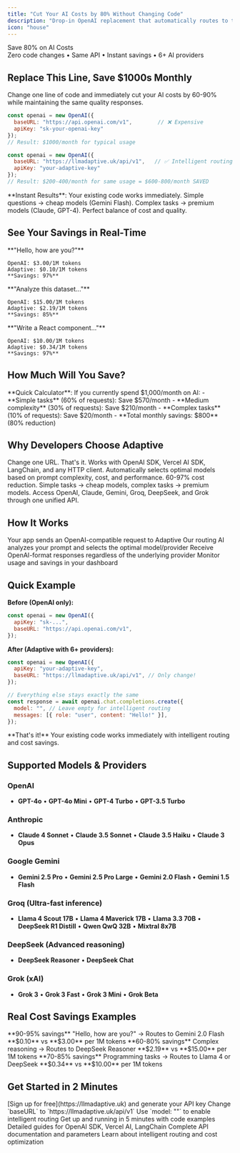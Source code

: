 ```yaml
---
title: "Cut Your AI Costs by 80% Without Changing Code"
description: "Drop-in OpenAI replacement that automatically routes to the cheapest suitable model"
icon: "house"
---
```


<div style={{textAlign: 'center', margin: '2rem 0'}}>
  <div style={{fontSize: '3rem', fontWeight: 'bold', color: '#d4af37', marginBottom: '1rem'}}>
    Save 80% on AI Costs
  </div>
  <div style={{fontSize: '1.2rem', color: '#666', marginBottom: '2rem'}}>
    Zero code changes • Same API • Instant savings • 6+ AI providers
  </div>
</div>

## Replace This Line, Save $1000s Monthly

Change one line of code and immediately cut your AI costs by 60-90% while maintaining the same quality responses.

<CodeGroup>

```javascript Before: Expensive
const openai = new OpenAI({
  baseURL: "https://api.openai.com/v1",        // ❌ Expensive
  apiKey: "sk-your-openai-key"
});
// Result: $1000/month for typical usage
```

```javascript After: Smart & Cheap
const openai = new OpenAI({
  baseURL: "https://llmadaptive.uk/api/v1",   // ✅ Intelligent routing
  apiKey: "your-adaptive-key" 
});
// Result: $200-400/month for same usage = $600-800/month SAVED
```

</CodeGroup>

<Note>
  **Instant Results**: Your existing code works immediately. Simple questions → cheap models (Gemini Flash). Complex tasks → premium models (Claude, GPT-4). Perfect balance of cost and quality.
</Note>

## See Your Savings in Real-Time

<CardGroup cols={3}>
  <Card title="💬 Simple Chat" icon="message">
    **"Hello, how are you?"**
    
    OpenAI: $3.00/1M tokens  
    Adaptive: $0.10/1M tokens  
    **Savings: 97%** 
  </Card>
  <Card title="🧮 Complex Analysis" icon="calculator">
    **"Analyze this dataset..."**
    
    OpenAI: $15.00/1M tokens  
    Adaptive: $2.19/1M tokens  
    **Savings: 85%**
  </Card>
  <Card title="💻 Code Generation" icon="code">
    **"Write a React component..."**
    
    OpenAI: $10.00/1M tokens  
    Adaptive: $0.34/1M tokens  
    **Savings: 97%**
  </Card>
</CardGroup>

## How Much Will You Save?

<Note>
**Quick Calculator**: If you currently spend $1,000/month on AI:
- **Simple tasks** (60% of requests): Save $570/month
- **Medium complexity** (30% of requests): Save $210/month  
- **Complex tasks** (10% of requests): Save $20/month
- **Total monthly savings: $800** (80% reduction)
</Note>

## Why Developers Choose Adaptive

<CardGroup cols={2}>
  <Card title="⚡ 30-Second Setup" href="/quickstart" icon="clock">
    Change one URL. That's it. Works with OpenAI SDK, Vercel AI SDK, LangChain, and any HTTP client.
  </Card>
  <Card title="🧠 AI-Powered Routing" href="/features/intelligent-routing" icon="brain">
    Automatically selects optimal models based on prompt complexity, cost, and performance.
  </Card>
  <Card title="💰 Massive Savings" href="/features/intelligent-routing" icon="dollar-sign">
    60-97% cost reduction. Simple tasks → cheap models, complex tasks → premium models.
  </Card>
  <Card title="🔄 6+ AI Providers" href="/features/provider-resiliency" icon="network-wired">
    Access OpenAI, Claude, Gemini, Groq, DeepSeek, and Grok through one unified API.
  </Card>
</CardGroup>

## How It Works

<Steps>
  <Step title="Send Request">
    Your app sends an OpenAI-compatible request to Adaptive
  </Step>
  <Step title="AI Analyzes">
    Our routing AI analyzes your prompt and selects the optimal model/provider
  </Step>
  <Step title="Get Response">
    Receive OpenAI-format responses regardless of the underlying provider
  </Step>
  <Step title="Save Money">Monitor usage and savings in your dashboard</Step>
</Steps>

## Quick Example

**Before (OpenAI only):**

```javascript
const openai = new OpenAI({
  apiKey: "sk-...",
  baseURL: "https://api.openai.com/v1",
});
```

**After (Adaptive with 6+ providers):**

```javascript
const openai = new OpenAI({
  apiKey: "your-adaptive-key",
  baseURL: "https://llmadaptive.uk/api/v1", // Only change!
});

// Everything else stays exactly the same
const response = await openai.chat.completions.create({
  model: "", // Leave empty for intelligent routing
  messages: [{ role: "user", content: "Hello!" }],
});
```

<Tip>
  **That's it!** Your existing code works immediately with intelligent routing
  and cost savings.
</Tip>

## Supported Models & Providers

<Accordion title="View All Supported Models">

### OpenAI

- **GPT-4o** • **GPT-4o Mini** • **GPT-4 Turbo** • **GPT-3.5 Turbo**

### Anthropic

- **Claude 4 Sonnet** • **Claude 3.5 Sonnet** • **Claude 3.5 Haiku** • **Claude 3 Opus**

### Google Gemini

- **Gemini 2.5 Pro** • **Gemini 2.5 Pro Large** • **Gemini 2.0 Flash** • **Gemini 1.5 Flash**

### Groq (Ultra-fast inference)

- **Llama 4 Scout 17B** • **Llama 4 Maverick 17B** • **Llama 3.3 70B** • **DeepSeek R1 Distill** • **Qwen QwQ 32B** • **Mixtral 8x7B**

### DeepSeek (Advanced reasoning)

- **DeepSeek Reasoner** • **DeepSeek Chat**

### Grok (xAI)

- **Grok 3** • **Grok 3 Fast** • **Grok 3 Mini** • **Grok Beta**

</Accordion>

## Real Cost Savings Examples

<CardGroup cols={3}>
  <Card title="Simple Chat">
    **90-95% savings** "Hello, how are you?" → Routes to Gemini 2.0 Flash
    **$0.10** vs **$3.00** per 1M tokens
  </Card>
  <Card title="Math Problems">
    **60-80% savings** Complex reasoning → Routes to DeepSeek Reasoner **$2.19**
    vs **$15.00** per 1M tokens
  </Card>
  <Card title="Code Generation">
    **70-85% savings** Programming tasks → Routes to Llama 4 or DeepSeek
    **$0.34** vs **$10.00** per 1M tokens
  </Card>
</CardGroup>

## Get Started in 2 Minutes

<Steps>
  <Step title="Get Your API Key">
    [Sign up for free](https://llmadaptive.uk) and generate your API key
  </Step>
  <Step title="Update Your Code">
    Change `baseURL` to `https://llmadaptive.uk/api/v1`
  </Step>
  <Step title="Start Saving">
    Use `model: ""` to enable intelligent routing
  </Step>
</Steps>

<CardGroup cols={2}>
  <Card title="Quick Start Guide" icon="rocket" href="/quickstart">
    Get up and running in 5 minutes with code examples
  </Card>
  <Card title="Integration Guides" icon="book" href="/integrations/openai-sdk">
    Detailed guides for OpenAI SDK, Vercel AI, LangChain
  </Card>
  <Card
    title="API Reference"
    icon="gear"
    href="/api-reference/chat-completions"
  >
    Complete API documentation and parameters
  </Card>
  <Card title="Features" icon="lightbulb" href="/features/intelligent-routing">
    Learn about intelligent routing and cost optimization
  </Card>
</CardGroup>
